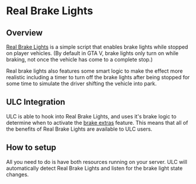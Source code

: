 # Real Brake Lights

## Overview

[Real Brake Lights](https://github.com/Flohhhhh/real-brake-lights) is a simple script that enables brake
lights while stopped on player vehicles. (By default in GTA V, brake lights only turn on while braking,
not once the vehicle has come to a complete stop.)

Real brake lights also features some smart logic to make the effect more realistic including
a timer to turn off the brake lights after being stopped for some time to simulate the driver
shifting the vehicle into park.

## ULC Integration

ULC is able to hook into Real Brake Lights, and uses it's brake logic to determine when to activate
the [brake extras]("/ulc/configuration/brake-extras") feature. This means that all of the benefits of Real Brake Lights are available
to ULC users.

## How to setup

All you need to do is have both resources running on your server. ULC will automatically detect
Real Brake Lights and listen for the brake light state changes.
